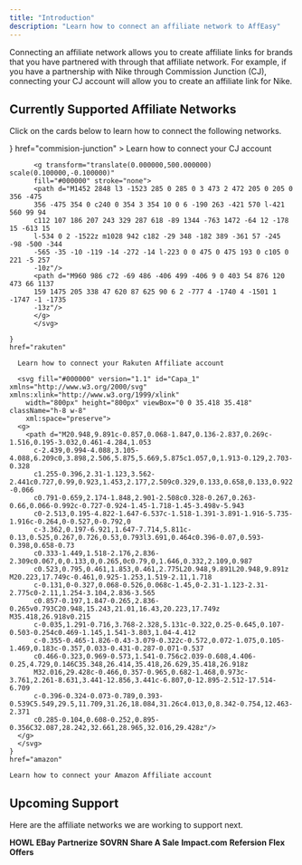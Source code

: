 ```yaml
---
title: "Introduction"
description: "Learn how to connect an affiliate network to AffEasy"
---
```


Connecting an affiliate network allows you to create affiliate links for brands that you have partnered with through that affiliate network. For example, if you have a partnership with Nike through Commission Junction (CJ), connecting your CJ account will allow you to create an affiliate link for Nike.

## Currently Supported Affiliate Networks

Click on the cards below to learn how to connect the following networks.

<CardGroup cols={2}>
  <Card
    title="Commission Junction (CJ)"
    icon={
      <svg
        id="Layer_1"
        xmlns="http://www.w3.org/2000/svg"
        width="801"
        height="801"
        viewBox="0 0 801 801"
        className="h-8 w-8"
      >
        <path d="M400.78,44.63c196.16,0,355.74,159.57,355.74,355.76s-159.58,355.76-355.74,355.76S45.01,596.55,45.01,400.39,204.62,44.63,400.78,44.63m0-44.24C180.21,.39,.77,179.83,.77,400.39s179.45,400,400.02,400,399.98-179.44,399.98-400S621.33,.39,400.78,.39h0Z" />
        <g>
          <path d="M578.66,298.87h-210.94c-3.72,0-6.9,2.68-7.53,6.35l-9.85,57.81c-.8,4.66,2.8,8.92,7.53,8.92h135.26c4.73,0,8.32,4.26,7.53,8.92l-5.27,30.94-17.89,104.96c-3.75,21.98-24.68,39.86-46.67,39.86h-107.04c-3.72,0-6.9,2.68-7.53,6.35l-9.85,57.81c-.8,4.66,2.8,8.92,7.53,8.92h104.44c62.28,0,121.59-50.67,132.21-112.95l17.89-104.96,17.73-104.03c.8-4.66-2.8-8.92-7.53-8.92Z" />
          <path d="M323.03,428.82c-21.98,0-36.82-17.88-33.07-39.86l17.89-104.96c3.75-21.98,24.68-39.86,46.67-39.86h107.04c3.72,0,6.9-2.68,7.53-6.35l9.85-57.81c.8-4.66-2.8-8.92-7.53-8.92h-104.44c-62.28,0-121.59,50.67-132.21,112.95l-17.89,104.96c-10.62,62.28,31.42,112.95,93.7,112.95h107.04c3.72,0,6.9-2.68,7.53-6.35l9.85-57.81c.8-4.66-2.8-8.92-7.53-8.92h-104.44Z" />
        </g>
        <g>
          <path d="M711.07,718.67v5.64h-11.94v33.05h-6.36v-33.05h-11.94v-5.64h30.23Z" />
          <path d="M724.12,718.67l12.38,30.45,12.16-30.45h8.07v38.68h-6.13v-28.46l-11.61,28.46h-5.36l-11.6-28.46v28.46h-6.13v-38.68h8.23Z" />
        </g>
      </svg>
    }
    href="commision-junction"
  >
    Learn how to connect your CJ account
  </Card>
  <Card
    title="Rakuten Affiliates"
    icon={
          <svg version="1.0" xmlns="http://www.w3.org/2000/svg"
          width="500.000000pt" height="500.000000pt" viewBox="0 0 500.000000 500.000000"
          preserveAspectRatio="xMidYMid meet" className="h-8 w-8">

          <g transform="translate(0.000000,500.000000) scale(0.100000,-0.100000)"
          fill="#000000" stroke="none">
          <path d="M1452 2848 l3 -1523 285 0 285 0 3 473 2 472 205 0 205 0 356 -475
          356 -475 354 0 c240 0 354 3 354 10 0 6 -190 263 -421 570 l-421 560 99 94
          c112 107 186 207 243 329 287 618 -89 1344 -763 1472 -64 12 -178 15 -613 15
          l-534 0 2 -1522z m1028 942 c182 -29 348 -182 389 -361 57 -245 -98 -500 -344
          -565 -35 -10 -119 -14 -272 -14 l-223 0 0 475 0 475 193 0 c105 0 221 -5 257
          -10z"/>
          <path d="M960 986 c72 -69 486 -406 499 -406 9 0 403 54 876 120 473 66 1137
          159 1475 205 338 47 620 87 625 90 6 2 -777 4 -1740 4 -1501 1 -1747 -1 -1735
          -13z"/>
          </g>
          </svg>

    }
    href="rakuten"

>

      Learn how to connect your Rakuten Affiliate account

  </Card>
  <Card
    title="Amazon"
    icon={

      <svg fill="#000000" version="1.1" id="Capa_1" xmlns="http://www.w3.org/2000/svg" xmlns:xlink="http://www.w3.org/1999/xlink"
        width="800px" height="800px" viewBox="0 0 35.418 35.418" className="h-8 w-8"
        xml:space="preserve">
      <g>
        <path d="M20.948,9.891c-0.857,0.068-1.847,0.136-2.837,0.269c-1.516,0.195-3.032,0.461-4.284,1.053
          c-2.439,0.994-4.088,3.105-4.088,6.209c0,3.898,2.506,5.875,5.669,5.875c1.057,0,1.913-0.129,2.703-0.328
          c1.255-0.396,2.31-1.123,3.562-2.441c0.727,0.99,0.923,1.453,2.177,2.509c0.329,0.133,0.658,0.133,0.922-0.066
          c0.791-0.659,2.174-1.848,2.901-2.508c0.328-0.267,0.263-0.66,0.066-0.992c-0.727-0.924-1.45-1.718-1.45-3.498v-5.943
          c0-2.513,0.195-4.822-1.647-6.537c-1.518-1.391-3.891-1.916-5.735-1.916c-0.264,0-0.527,0-0.792,0
          c-3.362,0.197-6.921,1.647-7.714,5.811c-0.13,0.525,0.267,0.726,0.53,0.793l3.691,0.464c0.396-0.07,0.593-0.398,0.658-0.73
          c0.333-1.449,1.518-2.176,2.836-2.309c0.067,0,0.133,0,0.265,0c0.79,0,1.646,0.332,2.109,0.987
          c0.523,0.795,0.461,1.853,0.461,2.775L20.948,9.891L20.948,9.891z M20.223,17.749c-0.461,0.925-1.253,1.519-2.11,1.718
          c-0.131,0-0.327,0.068-0.526,0.068c-1.45,0-2.31-1.123-2.31-2.775c0-2.11,1.254-3.104,2.836-3.565
          c0.857-0.197,1.847-0.265,2.836-0.265v0.793C20.948,15.243,21.01,16.43,20.223,17.749z M35.418,26.918v0.215
          c-0.035,1.291-0.716,3.768-2.328,5.131c-0.322,0.25-0.645,0.107-0.503-0.254c0.469-1.145,1.541-3.803,1.04-4.412
          c-0.355-0.465-1.826-0.43-3.079-0.322c-0.572,0.072-1.075,0.105-1.469,0.183c-0.357,0.033-0.431-0.287-0.071-0.537
          c0.466-0.323,0.969-0.573,1.541-0.756c2.039-0.608,4.406-0.25,4.729,0.146C35.348,26.414,35.418,26.629,35.418,26.918z
          M32.016,29.428c-0.466,0.357-0.965,0.682-1.468,0.973c-3.761,2.261-8.631,3.441-12.856,3.441c-6.807,0-12.895-2.512-17.514-6.709
          c-0.396-0.324-0.073-0.789,0.393-0.539C5.549,29.5,11.709,31.26,18.084,31.26c4.013,0,8.342-0.754,12.463-2.371
          c0.285-0.104,0.608-0.252,0.895-0.356C32.087,28.242,32.661,28.965,32.016,29.428z"/>
      </g>
      </svg>
    }
    href="amazon"

>

    Learn how to connect your Amazon Affiliate account

  </Card>
</CardGroup>

## Upcoming Support

Here are the affiliate networks we are working to support next.

<Card href="https://planethowl.com/">
  <b>HOWL</b>
</Card>
<Card href="https://partnernetwork.ebay.com/">
  <b>EBay</b>
</Card>
<Card href="https://partnerize.com/">
  <b>Partnerize</b>
</Card>
<Card href="https://www.sovrn.com/">
  <b>SOVRN</b>
</Card>
<Card href="https://www.shareasale.com/info/">
  <b>Share A Sale</b>
</Card>
<Card href="https://impact.com/">
  <b>Impact.com</b>
</Card>
<Card href="https://www.refersion.com/">
  <b>Refersion</b>
</Card>
<Card href="https://www.flexoffers.com/">
  <b>Flex Offers</b>
</Card>
